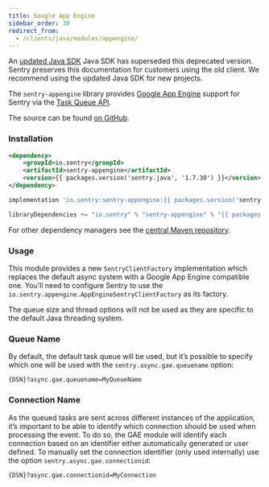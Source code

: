 ```yaml
---
title: Google App Engine
sidebar_order: 30
redirect_from:
  - /clients/java/modules/appengine/
---
```


<Alert level="warning" title="Note">

An [updated Java SDK](/platforms/java/) Java SDK has superseded this deprecated version. Sentry preserves this documentation for customers using the old client. We recommend using the updated Java SDK for new projects.
</Alert>

The `sentry-appengine` library provides [Google App Engine](https://cloud.google.com/appengine/) support for Sentry via the [Task Queue API](https://cloud.google.com/appengine/docs/java/taskqueue/).

The source can be found [on GitHub](https://github.com/getsentry/sentry-java/tree/master/sentry-appengine).

<!-- WIZARD appengine -->

### Installation

```xml {tabTitle:Maven}
<dependency>
    <groupId>io.sentry</groupId>
    <artifactId>sentry-appengine</artifactId>
    <version>{{ packages.version('sentry.java', '1.7.30') }}</version>
</dependency>
```

```groovy {tabTitle:Gradle}
implementation 'io.sentry:sentry-appengine:{{ packages.version('sentry.java', '1.7.30') }}'
```

```scala {tabTitle: SBT}
libraryDependencies += "io.sentry" % "sentry-appengine" % "{{ packages.version('sentry.java', '1.7.30') }}"
```

For other dependency managers see the [central Maven repository](https://search.maven.org/artifact/io.sentry/sentry-appengine).

### Usage

This module provides a new `SentryClientFactory` implementation which replaces the default async system with a Google App Engine compatible one. You’ll need to configure Sentry to use the `io.sentry.appengine.AppEngineSentryClientFactory` as its factory.

The queue size and thread options will not be used as they are specific to the default Java threading system.

<!-- TODO-ADD-VERIFICATION-EXAMPLE -->

### Queue Name

By default, the default task queue will be used, but it’s possible to specify which one will be used with the `sentry.async.gae.queuename` option:

```
{DSN}?async.gae.queuename=MyQueueName
```

### Connection Name

As the queued tasks are sent across different instances of the application, it’s important to be able to identify which connection should be used when processing the event. To do so, the GAE module will identify each connection based on an identifier either automatically generated or user defined. To manually set the connection identifier (only used internally) use the option `sentry.async.gae.connectionid`:

```
{DSN}?async.gae.connectionid=MyConnection
```
